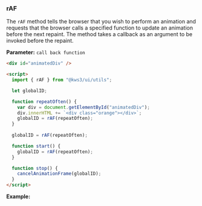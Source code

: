 
<Version />

<Meta of={RAfStories} />

### rAF

The `rAF` method tells the browser that you wish to perform an animation and requests that the browser calls a specified function to update an animation before the next repaint. The method takes a callback as an argument to be invoked before the repaint.

**Parameter:**
`call back function`

```html
<div id="animatedDiv" />

<script>
  import { rAF } from "@kws3/ui/utils";

  let globalID;

  function repeatOften() {
    var div = document.getElementById("animatedDiv");
    div.innerHTML += `<div class="orange"></div>`;
    globalID = rAF(repeatOften);
  }
  
  globalID = rAF(repeatOften);

  function start() {
    globalID = rAF(repeatOften);
  }

  function stop() {
    cancelAnimationFrame(globalID);
  }
</script>
```

**Example:**

<Story of={RAfStories.Raf} />
